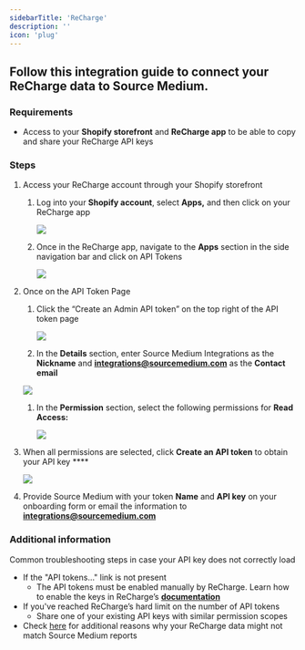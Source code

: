 ```yaml
---
sidebarTitle: 'ReCharge'
description: ''
icon: 'plug'
---
```


## Follow this integration guide to connect your ReCharge data to Source Medium.

### Requirements

- Access to your **Shopify storefront** and **ReCharge app** to be able to copy and share your ReCharge API keys

### **Steps**

1. Access your ReCharge account through your Shopify storefront
    1. Log into your **Shopify account**, select **Apps,** and then click on your ReCharge app
        
        ![](/images/article-imgs/recharge-integration/Untitled.png)
        
    2. Once in the ReCharge app, navigate to the **Apps** section in the side navigation bar and click on API Tokens
        
        ![](/images/article-imgs/recharge-integration/Untitled1.png)
        
2. Once on the API Token Page
    1. Click the “Create an Admin API token” on the top right of the API token page
        
        ![](/images/article-imgs/recharge-integration/Untitled2.png)
        
    2. In the **Details** section, enter Source Medium Integrations as the **Nickname** and **[integrations@sourcemedium.com](mailto:integrations@sourcemedium.com)** as the **Contact email**
    
    ![](/images/article-imgs/recharge-integration/Untitled3.png)
    
    1. In the **Permission** section, select the following permissions for **Read Access:**
        
        ![](/images/article-imgs/recharge-integration/Untitled4.png)
        
3. When all permissions are selected, click **Create an API token** to obtain your API key ****
    
    ![](/images/article-imgs/recharge-integration/Untitled5.png)
    
4. Provide Source Medium with your token **Name** and **API key** on your onboarding form or email the information to **[integrations@sourcemedium.com](mailto:integrations@sourcemedium.com)** 

### Additional information

Common troubleshooting steps in case your API key does not correctly load

- If the "API tokens..." link is not present
    - The API tokens must be enabled manually by ReCharge. Learn how to enable the keys in ReCharge’s [**documentation**](https://support.rechargepayments.com/hc/en-us/articles/360008829993)
- If you've reached ReCharge’s hard limit on the number of API tokens
    - Share one of your existing API keys with similar permission scopes
- Check [here](https://www.notion.so/Why-doesn-t-ReCharge-subscription-data-match-Source-Medium-Reports-2e4127049cbe406babe7a56ac717dec3?pvs=21) for additional reasons why your ReCharge data might not match Source Medium reports